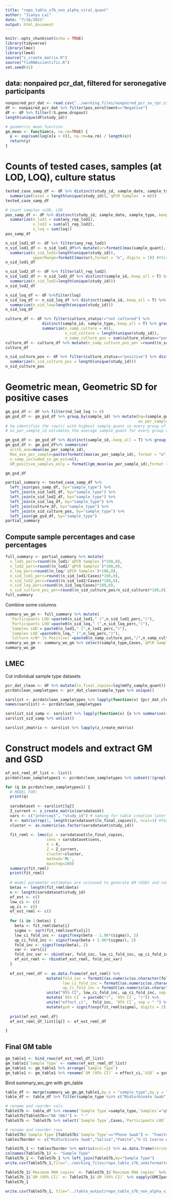 ```yaml
---
title: "repo_table_s7b_non_alpha_viral_quant"
author: "Jianyu Lai"
date: "7/16/2021"
output: html_document
---
```


```r
knitr::opts_chunk$set(echo = TRUE)
library(tidyverse)
library(lmec)
library(lme4)
source("z_create_matrix.R")
source("fixRNAscientific.R")
set.seed(42)
```
## data: nonpaired pcr_dat, filtered for seronegative participants
```r
nonpaired_pcr_dat <- read.csv("../working_files/nonpaired_pcr_sx_rpr.csv",stringsAsFactors=F)
dF <- nonpaired_pcr_dat %>% filter(pos_enrollment=="Negative")
dF <- dF %>% filter(!S.gene.dropout)
length(unique(dF$study_id))

# geometric mean function
gm_mean <- function(x, na.rm=TRUE) {
  y <- exp(sum(log(x[x > 0]), na.rm=na.rm) / length(x))
  return(y)
}
```
# Counts of tested cases, samples (at LOD, LOQ), culture status
```r
tested_case_samp_df <- dF %>% distinct(study_id, sample_date, sample_type) %>% group_by(sample_type) %>%
  summarize(Cases = length(unique(study_id)),`qPCR Samples` = n())
tested_case_samp_df

# Count samples >LOD, LOQ
pos_samp_df <- dF %>% distinct(study_id, sample_date, sample_type,.keep_all = T) %>% group_by(sample_type) %>%
  summarize(n_lod1 = sum(any_rep_lod1),
            n_lod2 = sum(all_rep_lod2),
            n_loq = sum(loq))
pos_samp_df

n_sid_lod1_df <- dF %>% filter(any_rep_lod1)
n_sid_lod1_df <- n_sid_lod1_df%>% mutate(ur=formatC(max(sample_quant),format = "e", digits = 1)) %>% distinct(sample_id,.keep_all = T) %>% group_by(sample_type) %>%
  summarize(n_sid_lod1=length(unique(study_id)),
            upperRange=formatC(max(ur),format = "e", digits = 1)) #this is upper bound of any_rep_lod samples
n_sid_lod1_df

n_sid_lod2_df <- dF %>% filter(all_rep_lod2)
n_sid_lod2_df <- n_sid_lod2_df %>% distinct(sample_id,.keep_all = T) %>% group_by(sample_type) %>%
  summarize(n_sid_lod2=length(unique(study_id)))
n_sid_lod2_df

n_sid_loq_df <- dF %>%filter(loq)
n_sid_loq_df <- n_sid_loq_df %>% distinct(sample_id,.keep_all = T) %>% group_by(sample_type) %>%
  summarize(n_sid_loq=length(unique(study_id)))
n_sid_loq_df

culture_df <- dF %>% filter(culture_status!="not cultured") %>%
                distinct(sample_id, sample_type,.keep_all = T) %>% group_by(sample_type) %>%
                summarize(n_samp_culture = n(),
                          n_sid_culture = length(unique(study_id)),
                          n_samp_culture_pos = sum(culture_status=="positive"))
culture_df <- culture_df %>% mutate(n_samp_culture_pos_per =round((n_samp_culture_pos/n_samp_culture)*100,0))
culture_df

n_sid_culture_pos <- dF %>% filter(culture_status=="positive") %>% distinct(sample_id,.keep_all = T) %>% group_by(sample_type) %>%
  summarize(n_sid_culture_pos = length(unique(study_id)))
n_sid_culture_pos
```

#  Geometric mean, Geometric SD for positive cases
```r
gm_gsd_df <- dF %>% filter(nd_lod_loq != 0)
gm_gsd_df <- gm_gsd_df %>% group_by(sample_id) %>% mutate(hq=(sample_quant==max(sample_quant)),
                                                          av_per_sample_id=mean(sample_quant,na.rm = T))
# hq identifies the row(s) with highest sample_quant in every group of replicate
# av_per_sample_id estimates the average sample_quant for every group of 2-replicates excluding non-detects

gm_gsd_df <- gm_gsd_df %>% distinct(sample_id,.keep_all = T) %>% group_by(sample_type)
gm_gsd_df <- gm_gsd_df%>% summarize(
  arith_ave=mean(av_per_sample_id),
  Max_ave_per_sample=paste(formatC(max(av_per_sample_id), format = "e", digits = 1)), #this range will give range for any LOD
  n_samp_included_in_gm_est=n(),
  GM_positive_samples_only = formatC(gm_mean(av_per_sample_id),format = "e", digits = 1))

gm_gsd_df
```

```r
partial_summary <- tested_case_samp_df %>%
  left_join(pos_samp_df, by="sample_type") %>%
  left_join(n_sid_lod1_df, by="sample_type") %>%
  left_join(n_sid_lod2_df, by="sample_type") %>%
  left_join(n_sid_loq_df, by="sample_type") %>%
  left_join(culture_df, by="sample_type") %>%
  left_join(n_sid_culture_pos, by="sample_type") %>%
  left_join(gm_gsd_df, by="sample_type")
partial_summary
```


## Compute sample percentages and case percentages
```r
full_summary <- partial_summary %>% mutate(
  n_lod1_perc=round((n_lod1/`qPCR Samples`)*100,0),
  n_lod2_perc=round((n_lod2/`qPCR Samples`)*100,0),
  n_loq_perc=round((n_loq/`qPCR Samples`)*100,0),
  n_sid_lod1_perc=round((n_sid_lod1/Cases)*100,0),
  n_sid_lod2_perc=round((n_sid_lod2/Cases)*100,0),
  n_sid_loq_perc=round((n_sid_loq/Cases)*100,0),
  n_sid_culture_pos_per=round((n_sid_culture_pos/n_sid_culture)*100,0))
full_summary
```


 Combine some columns
```r
summary_wo_gm <- full_summary %>% mutate(
  `Participants LOD`=paste0(n_sid_lod1," (",n_sid_lod1_perc,")"),
  `Participants LOQ`=paste0(n_sid_loq," (",n_sid_loq_perc,")"),
  `Samples LOD`= paste0(n_lod1," (",n_lod1_perc,")"),
  `Samples LOQ`=paste0(n_loq," (",n_loq_perc,")"),
  `Culture n/N* (% Positive)`=paste0(n_samp_culture_pos,"/",n_samp_culture," (",n_samp_culture_pos_per,")"))
summary_wo_gm <- summary_wo_gm %>% select(sample_type,Cases,`qPCR Samples`,upperRange,Max_ave_per_sample,GM_positive_samples_only,`Participants LOD`,`Participants LOQ`,`Samples LOD`,`Samples LOQ`,`Culture n/N* (% Positive)`)
summary_wo_gm
```

## LMEC
Cut individual sample type datasets
```r
pcr_dat_clean <- dF %>% mutate(ln_final_copies=log(mdfy_sample_quant))
pcrdatclean_sampletypes <- pcr_dat_clean$sample_type %>% unique()

sarslist <- pcrdatclean_sampletypes %>% lapply(function(x) {pcr_dat_clean %>% filter(sample_type==x)})
names(sarslist) <- pcrdatclean_sampletypes

sarslist_sid_samp <- sarslist %>% lapply(function(x) {x %>% summarise(sid = n_distinct(study_id),samples = n_distinct(study_id,sample_date))})
sarslist_sid_samp %>% unlist()

sarslist_zmatrix <- sarslist %>% lapply(z_create_matrix)
```
# Construct models and extract GM and GSD
```r
ef_est_reml_df_list <- list()
pcrdatclean_sampletypes1 <- pcrdatclean_sampletypes %>% subset(!(grepl("IcePac|Cone",.)))

for (q in pcrdatclean_sampletypes1) {
  # MODEL FOR: 
  print(q)
  
  sarsdataset <- sarslist[[q]]
  Z_current <- z_create_matrix(sarsdataset)
  vars <- c("intercept", "study_id") # naming for table creation later on.
  X <- matrix(rep(1, length(sarsdataset$ln_final_copies)), ncol=1) #for intercept only
  cluster <- as.numeric(as.factor(sarsdataset$study_id))
  
  fit_reml <- lmec(yL = sarsdataset$ln_final_copies,
                  cens = sarsdataset$cens,
                  X = X, 
                  Z = Z_current,
                  cluster=cluster,
                  method='ML',
                  maxstep=200)
  summary(fit_reml)
  print(fit_reml)
  
  # model parameter estimates are usinused to generate GM (GSD) and confidence interval
  betas <- length(fit_reml$beta) 
  n <- length(sarsdataset$study_id)
  ef_est <- c()
  low_ci <- c()
  up_ci <- c()
  ef_est_reml <- c()
  
  for (i in 1:betas) {
    beta <- fit_reml$beta[i]
    sigma <- sqrt(fit_reml$varFix[i])
    low_ci_fold_inc <- signif(exp(beta - 1.96*(sigma)), 2)
    up_ci_fold_inc <- signif(exp(beta + 1.96*(sigma)), 2)
    fold_inc <- signif(exp(beta), 2)
    var <- vars[i]
    fold_inc_var <- cbind(var, fold_inc, low_ci_fold_inc, up_ci_fold_inc)
    ef_est_reml <- rbind(ef_est_reml, fold_inc_var)
  }
  
  ef_est_reml_df <- as.data.frame(ef_est_reml) %>%
                  mutate(fold_inc = formatC(as.numeric(as.character(fold_inc)), format = "e", digits = 1),
                         low_ci_fold_inc = formatC(as.numeric(as.character(low_ci_fold_inc)), format = "e", digits = 1),
                         up_ci_fold_inc = formatC(as.numeric(as.character(up_ci_fold_inc)), format = "e", digits = 1)) %>% 
                  unite("95% CI", low_ci_fold_inc, up_ci_fold_inc, sep = ", ") %>%
                  mutate(`95% CI` = paste0("(", `95% CI`, ")")) %>%
                  unite("effect_ci",  fold_inc, `95% CI`, sep = " ") %>%
                  mutate(gsd = signif(exp(fit_reml$sigma), digits = 2))
  
  print(ef_est_reml_df)
  ef_est_reml_df_list[[q]] <- ef_est_reml_df

}
```

## Final GM table
```r
gm_table1 <- bind_rows(ef_est_reml_df_list)
gm_table1$`Sample Type` <- names(ef_est_reml_df_list)
gm_table1 <- gm_table1 %>% arrange(`Sample Type`)
gm_table1 <- gm_table1 %>% rename(`GM (95% CI)` = effect_ci,`GSD` = gsd) %>% select(`Sample Type`,`GM (95% CI)`,`GSD`)
```
Bind summary_wo_gm with gm_table 
```r
table_df <- merge(summary_wo_gm,gm_table1,by.x = "sample_type",by.y = "Sample Type")
table_df <- table_df %>% filter(sample_type %in% c("Midturbinate Swab","Saliva","Phone Swab","G-II Coarse Aerosol","G-II Coarse Aerosol mask","G-II Fine Aerosol","G-II Fine Aerosol mask"))

# rename and reorder cols
TableS7b <- table_df %>% rename(`Sample Type`=sample_type,`Samples`="qPCR Samples",`Maximum RNA copies`="Max_ave_per_sample")
TableS7b[TableS7b=="NA (NA)"] <- "-"
TableS7b <- TableS7b %>% select(`Sample Type`,Cases,`Participants LOD`,`Participants LOQ`,Samples,`Samples LOD`,`Samples LOQ`,`Culture n/N* (% Positive)`,`GM (95% CI)`,GSD,`Maximum RNA copies`)

# rename and reorder rows
TableS7b$`Sample Type`[TableS7b$`Sample Type`=="Phone Swab"] <- "Fomite"
tables7border <- c("Midturbinate Swab","Saliva","Fomite","G-II Coarse Aerosol","G-II Coarse Aerosol mask","G-II Fine Aerosol","G-II Fine Aerosol mask")

TableS7b_1 <- tables7border %>% matrix(ncol=1) %>% as.data.frame(stringsAsFactors=F)
colnames(TableS7b_1) <- "Sample Type"
TableS7b_1 <- TableS7b_1 %>% left_join(TableS7b,by="Sample Type")
write.csv(TableS7b_1,file="../working_files/repo_table_s7b_semiformatted.csv",row.names=F)
```

```r
TableS7b_1$`Maximum RNA copies` <- TableS7b_1$`Maximum RNA copies` %>% sapply(fixRNAscientific)
TableS7b_1$`GM (95% CI)` <- TableS7b_1$`GM (95% CI)` %>% sapply(GMCIparse_fixsci)
TableS7b_1
```

```r
write.csv(TableS7b_1, file="../table_output/repo_table_s7b_non_alpha_viral_quant.csv",row.names = F)
```
